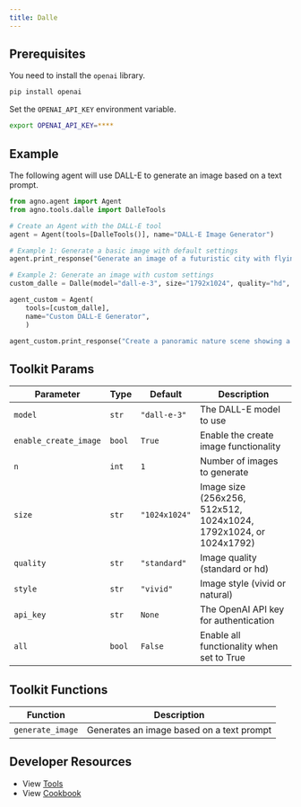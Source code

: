 ```yaml
---
title: Dalle
---
```


## Prerequisites

You need to install the `openai` library.

```bash
pip install openai
```

Set the `OPENAI_API_KEY` environment variable.

```bash
export OPENAI_API_KEY=****
```

## Example

The following agent will use DALL-E to generate an image based on a text prompt.

```python cookbook/tools/dalle_tools.py
from agno.agent import Agent
from agno.tools.dalle import DalleTools

# Create an Agent with the DALL-E tool
agent = Agent(tools=[DalleTools()], name="DALL-E Image Generator")

# Example 1: Generate a basic image with default settings
agent.print_response("Generate an image of a futuristic city with flying cars and tall skyscrapers", markdown=True)

# Example 2: Generate an image with custom settings
custom_dalle = Dalle(model="dall-e-3", size="1792x1024", quality="hd", style="natural")

agent_custom = Agent(
    tools=[custom_dalle],
    name="Custom DALL-E Generator",
    )

agent_custom.print_response("Create a panoramic nature scene showing a peaceful mountain lake at sunset", markdown=True)
```

## Toolkit Params

| Parameter | Type  | Default       | Description                                                       |
| --------- | ----- | ------------- | ----------------------------------------------------------------- |
| `model`   | `str` | `"dall-e-3"`  | The DALL-E model to use              |
| `enable_create_image` | `bool` | `True` | Enable the create image functionality |
| `n`       | `int` | `1`           | Number of images to generate                                      |
| `size`    | `str` | `"1024x1024"` | Image size (256x256, 512x512, 1024x1024, 1792x1024, or 1024x1792) |
| `quality` | `str` | `"standard"`  | Image quality (standard or hd)                                    |
| `style`   | `str` | `"vivid"`     | Image style (vivid or natural)                                    |
| `api_key` | `str` | `None`        | The OpenAI API key for authentication       
| `all`     | `bool` | `False`     | Enable all functionality when set to True                        |

## Toolkit Functions

| Function         | Description                               |
| ---------------- | ----------------------------------------- |
| `generate_image` | Generates an image based on a text prompt |

## Developer Resources

- View [Tools](https://github.com/agno-agi/agno/blob/main/libs/agno/agno/tools/dalle.py)
- View [Cookbook](https://github.com/agno-agi/agno/tree/v2.0/cookbook/tools/dalle_tools.py)
